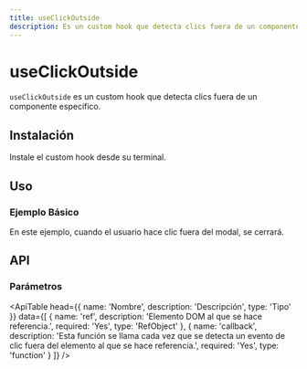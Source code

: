 ```yaml
---
title: useClickOutside
description: Es un custom hook que detecta clics fuera de un componente específico
---
```


# useClickOutside

`useClickOutside` es un custom hook que detecta clics fuera de un componente específico.

## Instalación

Instale el custom hook desde su terminal.

<Snippet pkg text='@raddix/use-click-outside' />

## Uso

### Ejemplo Básico

En este ejemplo, cuando el usuario hace clic fuera del modal, se cerrará.

<CodeBlock folder='use-click-outside' file='example1.tsx' />

## API

### Parámetros

<ApiTable
  head={{
    name: 'Nombre',
    description: 'Descripción',
    type: 'Tipo'
  }}
  data={[
    {
      name: 'ref',
      description: 'Elemento DOM al que se hace referencia.',
      required: 'Yes',
      type: 'RefObject'
    },
    {
      name: 'callback',
      description:
        'Esta función se llama cada vez que se detecta un evento de clic fuera del elemento al que se hace referencia.',
      required: 'Yes',
      type: 'function'
    }
  ]}
/>
